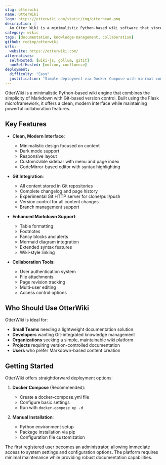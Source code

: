 ```yaml
---
slug: otterwiki
name: OtterWiki
logo: https://otterwiki.com/static/img/otterhead.png
description: |
  An Otter Wiki is a minimalistic Python-based wiki software that stores content in git repositories and uses Markdown for markup. Built with Flask and featuring a clean interface with dark mode support.
category: wikis
tags: [documentation, knowledge-management, collaboration]
github: redimp/otterwiki
urls:
  website: https://otterwiki.com/
alternatives:
  selfHosted: [wiki-js, gollum, gitit]
  nonSelfHosted: [notion, confluence]
deployment:
  difficulty: "Easy"
  justification: "Simple deployment via Docker Compose with minimal configuration required. Git-based storage requires no database setup."
---
```


OtterWiki is a minimalistic Python-based wiki engine that combines the simplicity
of Markdown with Git-based version control. Built using the Flask microframework,
it offers a clean, modern interface while maintaining powerful collaboration
features.

## Key Features

- **Clean, Modern Interface**:

  - Minimalistic design focused on content
  - Dark mode support
  - Responsive layout
  - Customizable sidebar with menu and page index
  - CodeMirror-based editor with syntax highlighting

- **Git Integration**:

  - All content stored in Git repositories
  - Complete changelog and page history
  - Experimental Git HTTP server for clone/pull/push
  - Version control for all content changes
  - Branch management support

- **Enhanced Markdown Support**:

  - Table formatting
  - Footnotes
  - Fancy blocks and alerts
  - Mermaid diagram integration
  - Extended syntax features
  - Wiki-style linking

- **Collaboration Tools**:
  - User authentication system
  - File attachments
  - Page revision tracking
  - Multi-user editing
  - Access control options

## Who Should Use OtterWiki

OtterWiki is ideal for:

- **Small Teams** needing a lightweight documentation solution
- **Developers** wanting Git-integrated knowledge management
- **Organizations** seeking a simple, maintainable wiki platform
- **Projects** requiring version-controlled documentation
- **Users** who prefer Markdown-based content creation

## Getting Started

OtterWiki offers straightforward deployment options:

1. **Docker Compose** (Recommended):

   - Create a docker-compose.yml file
   - Configure basic settings
   - Run with `docker-compose up -d`

2. **Manual Installation**:
   - Python environment setup
   - Package installation via pip
   - Configuration file customization

The first registered user becomes an administrator, allowing immediate
access to system settings and configuration options. The platform requires
minimal maintenance while providing robust documentation capabilities.
